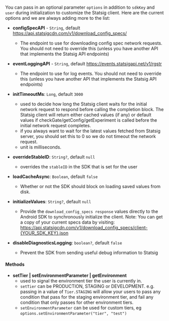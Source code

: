 You can pass in an optional parameter `options` in addition to `sdkKey` and `user` during initialization to customize the Statsig client. Here are the current options and we are always adding more to the list:

- **configSpecAPI** - `String`, default https://api.statsigcdn.com/v1/download_config_specs/

  - The endpoint to use for downloading config spec network requests. You should not need to override this (unless you have another API that implements the Statsig API endpoints)

- **eventLoggingAPI** - `String`, default https://events.statsigapi.net/v1/rgstr

  - The endpoint to use for log events. You should not need to override this (unless you have another API that implements the Statsig API endpoints)

- **initTimeoutMs**: `Long`, default `3000`

  - used to decide how long the Statsig client waits for the initial network request to respond before calling the completion block. The Statsig client will return either cached values (if any) or default values if checkGate/getConfig/getExperiment is called before the initial network request completes.
  - if you always want to wait for the latest values fetched from Statsig server, you should set this to 0 so we do not timeout the network request.
  - unit is milliseconds.

- **overrideStableID**: `String?`, default `null`

  - overrides the `stableID` in the SDK that is set for the user

- **loadCacheAsync**: `Boolean`, default `false`

  - Whether or not the SDK should block on loading saved values from disk.

- **initializeValues**: `String?`, default `null`

  - Provide the `download_config_specs response` values directly to the Android SDK to synchronously initialize the client. Note: You can get a copy of your current specs data by visiting: https://api.statsigcdn.com/v1/download_config_specs/client-{YOUR_SDK_KEY}.json 

- **disableDiagnosticsLogging**: `boolean?`, default `false`

  - Prevent the SDK from sending useful debug information to Statsig

#### Methods

- **setTier | setEnvironmentParameter | getEnvironment**
  - used to signal the environment tier the user is currently in.
  - `setTier` can be PRODUCTION, STAGING or DEVELOPMENT. e.g. passing in a value of `Tier.STAGING` will allow your users to pass any condition that pass for the staging environment tier, and fail any condition that only passes for other environment tiers.
  - `setEnvironmentParameter` can be used for custom tiers, eg `options.setEnvironmentParameter("tier", "test")`
